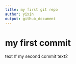 ```yaml
---
title: my first git repo
author: yixin
output: github_document
---
```

# my first commit
  text
# my second commit
  text2
